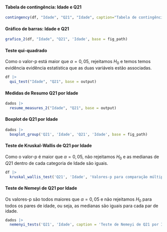 #### Tabela de contingência: Idade e Q21

```r
contingency(df, "Idade", "Q21", "Idade", caption="Tabela de contingência: Idade e Q21.", base = output)
```

#### Gráfico de barras: Idade e Q21

```r
grafico_2(df, "Idade", "Q21", 'Idade', base = fig_path)
```

#### Teste qui-quadrado

Como o valor-p está maior que $\alpha=0,05$, rejeitamos $H_0$ e temos temos evidência evidência estatística que as duas variáveis estão associadas. 

```r
df |> 
  qui_test("Idade", "Q21", base = output)
```

\cleardoublepage

#### Medidas de Resumo Q21 por Idade

```r
dados |> 
  resume_measures_2("Idade", "Q21", base = output)
```

#### Boxplot de Q21 por Idade 

```r
dados |>
  boxplot_group('Q21', 'Idade', 'Q21', 'Idade', base = fig_path)
```

#### Teste de Kruskal-Wallis de Q21 por Idade

Como o valor-p é maior que $\alpha=0,05$, não rejeitamos $H_0$ e as medianas de $Q21$ dentro de cada categoria de Idade são iguais.

```r
df |> 
  kruskal_wallis_test('Q21', 'Idade', 'Valores-p para comparação múltipla de medianas: Q21 e Idade.', base = output)
```

#### Teste de Nemeyi de Q21 por Idade

Os valores-p são todos maiores que $\alpha=0,05$ e não rejeitamos $H_0$ para todos os pares de idade, ou seja, as medianas são iguais para cada par de idade.

```r
dados |> 
  nemenyi_tests('Q21', 'Idade', caption = 'Teste de Nemeyi de Q21 por Idade.', base = output)
```
